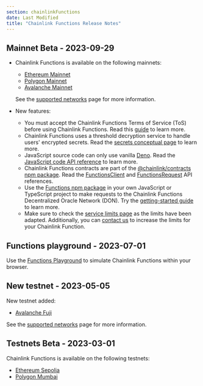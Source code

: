 ```yaml
---
section: chainlinkFunctions
date: Last Modified
title: "Chainlink Functions Release Notes"
---
```



## Mainnet Beta - 2023-09-29

- Chainlink Functions is available on the following mainnets:

  - [Ethereum Mainnet](/chainlink-functions/supported-networks#ethereum-mainnet)
  - [Polygon Mainnet](/chainlink-functions/supported-networks#polygon-mainnet)
  - [Avalanche Mainnet](/chainlink-functions/supported-networks#avalanche-mainnet)

  See the [supported networks](/ccip/supported-networks) page for more information.

- New features:
  - You must accept the Chainlink Functions Terms of Service (ToS) before using Chainlink Functions. Read this [guide](/chainlink-functions/resources/subscriptions#create-a-subscription) to learn more.
  - Chainlink Functions uses a threshold decryption service to handle users' encrypted secrets. Read the [secrets conceptual page](/chainlink-functions/resources/secrets) to learn more.
  - JavaScript source code can only use vanilla [Deno](https://deno.land/). Read the [JavaScript code API reference](/chainlink-functions/api-reference/javascript-source) to learn more.
  - Chainlink Functions contracts are part of the [@chainlink/contracts npm package](https://www.npmjs.com/package/@chainlink/contracts). Read the [FunctionsClient](/chainlink-functions/api-reference/functions-client) and [FunctionsRequest](/chainlink-functions/api-reference/functions-request) API references.
  - Use the [Functions npm package](https://www.npmjs.com/package/@chainlink/functions-toolkit) in your own JavaScript or TypeScript project to make requests to the Chainlink Functions Decentralized Oracle Network (DON). Try the [getting-started guide](/chainlink-functions/getting-started) to learn more.
  - Make sure to check the [service limits page](/chainlink-functions/resources/service-limits) as the limits have been adapted. Additionally, you can [contact us](https://chain.link/contact?v=Integrate%20Functions) to increase the limits for your Chainlink Function.

## Functions playground - 2023-07-01

Use the [Functions Playground](https://functions.chain.link/playground) to simulate Chainlink Functions within your browser.

## New testnet - 2023-05-05

New testnet added:

- [Avalanche Fuji](/chainlink-functions/supported-networks#avalanche-fuji-testnet)

See the [supported networks](/ccip/supported-networks) page for more information.

## Testnets Beta - 2023-03-01

Chainlink Functions is available on the following testnets:

- [Ethereum Sepolia](/chainlink-functions/supported-networks#sepolia-testnet)
- [Polygon Mumbai](/chainlink-functions/supported-networks#mumbai-testnet)
